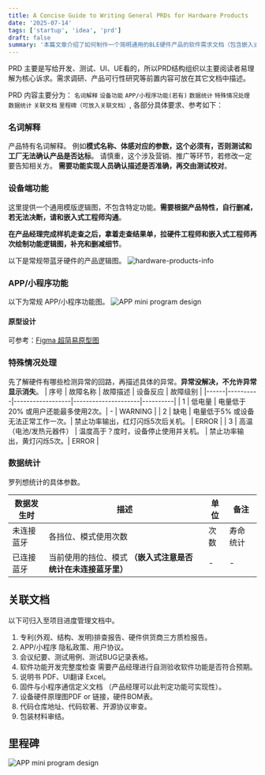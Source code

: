 ```yaml
---
title: A Concise Guide to Writing General PRDs for Hardware Products
date: '2025-07-14'
tags: ['startup', 'idea', 'prd']
draft: false
summary: '本篇文章介绍了如何制作一个简明通用的BLE硬件产品的软件需求文档（包含嵌入式部分）'
---
```


PRD 主要是写给开发、测试、UI、UE看的，所以PRD结构组织以主要阅读者易理解为核心诉求。需求调研、产品可行性研究等前置内容可放在其它文档中描述。

PRD 内容主要分为： `名词解释` `设备功能` `APP/小程序功能(若有)` `数据统计` `特殊情况处理` `数据统计` `关联文档` `里程碑（可放入关联文档）`, 各部分具体要求、参考如下：
### 名词解释

产品特有名词解释。 例如**模式名称、体感对应的参数，这个必须有，否则测试和工厂无法确认产品是否达标**。
请慎重，这个涉及营销、推广等环节，若修改一定要告知相关方。
**需要功能实现人员确认描述是否准确，再交由测试校对**。

### 设备端功能
这里提供一个通用模版逻辑图，不包含特定功能。**需要根据产品特性，自行删减，若无法决断，请和嵌入式工程师沟通**。

**在产品经理完成样机走查之后，拿着走查结果单，拉硬件工程师和嵌入式工程师再次绘制功能逻辑图，补充和删减细节**。

以下是常规带蓝牙硬件的产品逻辑图。
![hardware-products-info](/static/images/blog/hardware-products-1.png)
### APP/小程序功能
以下为常规 APP/小程序功能图。
![APP mini program design](/static/images/blog/hardware-products-2.png)

#### 原型设计
可参考：[Figma 超简易原型图](https://www.figma.com/design/xCrvzgy3V8pcVZ2Rz4klj9/Template?node-id=0-1&t=9nzQkJtGFwNlAW11-1)
### 特殊情况处理
先了解硬件有哪些检测异常的回路，再描述具体的异常。**异常没解决，不允许异常显示消失**。
| 序号 | 故障名称       | 故障描述 | 设备反应 | 故障级别 |
|------|----------|------------------|---------------------|----------|
| 1    | 低电量   | 电量低于20% 或用户还能最多使用2次。| -    | WARNING  |
| 2    | 缺电    | 电量低于5% 或设备无法正常工作一次。| 禁止功率输出，红灯闪烁5次后关机。  | ERROR    |
| 3    | 高温（电池/发热元器件） | 温度高于？度时，设备停止使用并关机。 | 禁止功率输出，黄灯闪烁5次。| ERROR    |


### 数据统计
罗列想统计的具体参数。

| 数据发生时 | 描述 | 单位 | 备注 |
| --- | --- | --- | --- |
| 未连接蓝牙 | 各挡位、模式使用次数 | 次数 | 寿命统计 |
| 已连接蓝牙 | 当前使用的挡位、模式 **（嵌入式注意是否统计在未连接蓝牙里）** | - | - |


## 关联文档
以下可归入至项目进度管理文档中。
1. 专利(外观、结构、发明)排查报告、硬件供货商三方质检报告。
2. APP/小程序 隐私政策、用户协议。
3. 会议纪要、测试用例、测试BUG记录表格。
4. 软件功能开发完整度检查 需要产品经理进行自测验收软件功能是否符合预期。
5. 说明书 PDF、UI翻译 Excel。
6. 固件与小程序通信定义文档 （产品经理可以此判定功能可实现性）。
7. 设备硬件原理图PDF or 链接，硬件BOM表。
8. 代码仓库地址、代码软著、开源协议审查。
9. 包装材料审结。

## 里程碑
![APP mini program design](/static/images/blog/hardware-products-2.png)